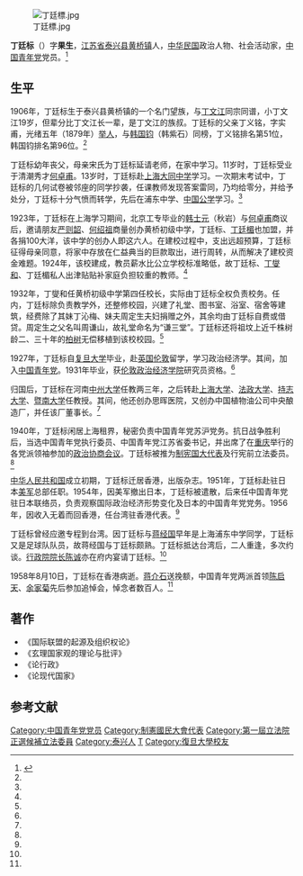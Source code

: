 [[File:丁廷標.jpg|thumb]]

'''丁廷标'''（{{bd|1906年||1958年|8月10日}}）字'''果生'''，[[江苏省|江苏省]][[泰兴县|泰兴县]][[黄桥镇|黄桥镇]]人，[[中华民国|中华民国]]政治人物、社会活动家，[[中国青年党|中国青年党]]党员。<ref name=ding>{{Cite web |url=http://hqlswh.taixing.cn/A/?C-1-580.Html |title=社会活动家丁廷标，黄桥历史文化研究，于2013-06-29查阅 |accessdate=2013-06-30 |archive-date=2016-03-22 |archive-url=https://web.archive.org/web/20160322045543/http://hqlswh.taixing.cn/A/?C-1-580.Html |dead-url=no }}</ref>

==生平==
1906年，丁廷标生于泰兴县黄桥镇的一个名门望族，与[[丁文江|丁文江]]同宗同谱，小丁文江19岁，但辈分比丁文江长一辈，是丁文江的族叔。丁廷标的父亲丁义铭，字实甫，光绪五年（1879年）[[举人|举人]]，与[[韩国钧|韩国钧]]（韩紫石）同榜，丁义铭排名第51位，韩国钧排名第96位。<ref name=ding/>

丁廷标幼年丧父，母亲宋氏为丁廷标延请老师，在家中学习。11岁时，丁廷标受业于清潮秀才[[何卓甫|何卓甫]]。13岁时，丁廷标赴[[上海|上海]][[大同中学|大同中学]]学习。一次期末考试中，丁廷标的几何试卷被邻座的同学抄袭，任课教师发现答案雷同，乃均给零分，并给予处分，丁廷标十分气愤而转学，先后在浦东中学、[[中国公学|中国公学]]学习。<ref name=ding/>

1923年，丁廷标在上海学习期间，北京工专毕业的[[韩士元|韩士元]]（秋岩）与[[何卓甫|何卓甫]]商议后，邀请朋友[[严则韶|严则韶]]、[[何绍祖|何绍祖]]商量创办黄桥初级中学，丁廷标、[[丁廷楣|丁廷楣]]也加盟，并各捐100大洋，该中学的创办人即这六人。在建校过程中，支出远超预算，丁廷标征得母亲同意，将家中存放在仁益典当的巨款取出，进行周转，从而解决了建校资金难题。1924年，该校建成，教员薪水比公立学校标准略低，故丁廷标、[[丁燮和|丁燮和]]、丁廷楣私人出津贴贴补家庭负担较重的教师。<ref name=ding/>

1932年，丁燮和任黄桥初级中学第四任校长，实际由丁廷标全权负责校务。任内，丁廷标除负责教学外，还整修校园，兴建了礼堂、图书室、浴室、宿舍等建筑，经费除了其妹丁沁梅、妹夫周定生夫妇捐赠之外，其余均由丁廷标自费或借贷。周定生之父名叫周谦山，故礼堂命名为“谦三堂”。丁廷标还将祖坟上近千株树龄二、三十年的[[柏树|柏树]]无偿移植到该校校园。<ref name=ding/>

1927年，丁廷标自[[复旦大学|复旦大学]]毕业，赴[[英国|英国]][[伦敦|伦敦]]留学，学习政治经济学。其间，加入[[中国青年党|中国青年党]]。1931年毕业，获[[伦敦政治经济学院|伦敦政治经济学院]]研究员资格。<ref name=ding/>

归国后，丁廷标在河南[[中州大学|中州大学]]任教两三年，之后转赴[[上海大学|上海大学]]、[[法政大学|法政大学]]、[[持志大学|持志大学]]、[[暨南大学|暨南大学]]任教授。其间，他还创办思晖医院，又创办中国植物油公司中央酿造厂，并任该厂董事长。<ref name=ding/>

1940年，丁廷标闲居上海租界，秘密负责中国青年党苏沪党务。抗日战争胜利后，当选中国青年党执行委员、中国青年党江苏省委书记，并出席了在[[重庆|重庆]]举行的各党派领袖参加的[[政治协商会议|政治协商会议]]。丁廷标被推为[[制宪国大代表|制宪国大代表]]及行宪前立法委员。<ref name=ding/>

[[中华人民共和国|中华人民共和国]]成立初期，丁廷标迁居香港，出版杂志。1951年，丁廷标赴驻日本[[美军|美军]]总部任职。1954年，因美军撤出日本，丁廷标被遣散，后来任中国青年党驻日本联络员，负责观察国际政治经济形势变化及日本的中国青年党党务。1956年，因收入无着而回香港，任台湾驻香港代表。<ref name=ding/>

丁廷标曾经应邀专程到台湾。因丁廷标与[[蒋经国|蒋经国]]早年是上海浦东中学同学，丁廷标又是足球队队员，故蒋经国与丁廷标颇熟。丁廷标抵达台湾后，二人重逢，多次约谈。[[行政院院长|行政院院长]][[陈诚|陈诚]]亦在府内宴请丁廷标。<ref name=ding/>

1958年8月10日，丁廷标在香港病逝。[[蒋介石|蒋介石]]送挽额，中国青年党两派首领[[陈启天|陈启天]]、[[余家菊|余家菊]]先后参加追悼会，悼念者数百人。<ref name=ding/>

==著作==
*《国际联盟的起源及组织权论》
*《玄理国家观的理论与批评》
*《论行政》
*《论现代国家》

==参考文献==
{{reflist}}

{{第4屆中華民國訓政時期立法委員名單}}
{{DEFAULTSORT:Ding丁}}
[[Category:中国青年党党员|Category:中国青年党党员]]
[[Category:制憲國民大會代表|Category:制憲國民大會代表]]
[[Category:第一屆立法院正選候補立法委員|Category:第一屆立法院正選候補立法委員]]
[[Category:泰兴人|Category:泰兴人]]
[[Category:丁姓|T]]
[[Category:復旦大學校友|Category:復旦大學校友]]